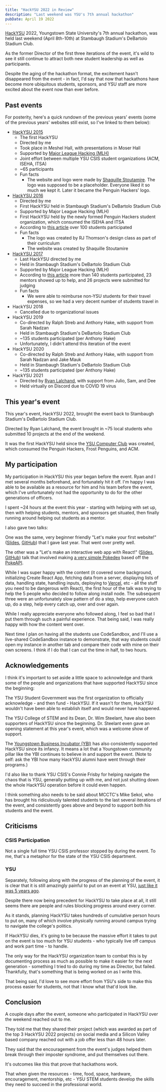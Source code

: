 ```yaml
---
title: "HackYSU 2022 in Review"
description: "Last weekend was YSU's 7th annual hackathon"
pubDate: April 19 2022
---
```


[HackYSU](https://hackysu.com/) 2022, Youngstown State University's 7th annual hackathon, was held last weekend (April 8th-10th) at Stambaugh Stadium's DeBartolo Stadium Club.

As the former Director of the first three iterations of the event, it's wild to see it still continue to attract both new student leadership as well as participants.

Despite the aging of the hackathon format, the excitement hasn't disappeared from the event - in fact, I'd say that now that hackathons have become more ubiquitous students, sponsors, and YSU staff are more excited about the event now than ever before.

## Past events

For posterity, here's a quick rundown of the previous years' events (some of the previous years' websites still exist, so I've linked to them below):

-   [HackYSU 2015](https://hackysu.com/archive/2015/)
    -   The first HackYSU
    -   Directed by me
    -   Took place in Meshel Hall, with presentations in Moser Hall
    -   Supported by [Major League Hacking (MLH)](https://mlh.io/)
    -   Joint effort between multiple YSU CSIS student organizations (ACM, ISEHA, ITSA)
    -   ~65 participants
    -   Fun facts
        -   The website and logo were made by [Shaquille Stoutamire](http://defacid.com/). The logo was supposed to be a placeholder. Everyone liked it so much we kept it. Later it became the Penguin Hackers' logo.
-   [HackYSU 2016](https://hackysu.com/archive/2016/)
    -   Directed by me
    -   First HackYSU held in Stambaugh Stadium's DeBartolo Stadium Club
    -   Supported by Major League Hacking (MLH)
    -   First HackYSU held by the newly formed Penguin Hackers student organization, which consumed the ISEHA and ITSA
    -   According to [this article](https://cms.ysu.edu/college-science-technology-engineering-and-mathematics/hackysu-2016) over 100 students participated
    -   Fun facts
        -   The logo was created by RJ Thomson's design class as part of their curriculum
        -   The website was created by Shaquille Stoutamire
-   [HackYSU 2017](https://hackysu.com/archive/2017/)
    -   Last HackYSU directed by me
    -   Held in Stambaugh Stadium's DeBartolo Stadium Club
    -   Supported by Major League Hacking (MLH)
    -   According to [this article](https://cms.ysu.edu/college-science-technology-engineering-and-mathematics/hackysu-2017) more than 140 students participated, 23 mentors showed up to help, and 26 projects were submitted for judging
    -   Fun facts
        -   We were able to reimburse non-YSU students for their travel expenses, so we had a very decent number of students travel in
-   HackYSU 2018
    -   Cancelled due to organizational issues
-   HackYSU 2019
    -   Co-directed by Ralph Streb and Anthony Hake, with support from Sarah Nadzan
    -   Held in Stambaugh Stadium's DeBartolo Stadium Club
    -   ~135 students participated (per Anthony Hake)
    -   Unfortunately, I didn't attend this iteration of the event
-   HackYSU 2020
    -   Co-directed by Ralph Streb and Anthony Hake, with support from Sarah Nadzan and Jake Mauk
    -   Held in Stambaugh Stadium's DeBartolo Stadium Club
    -   ~135 students participated (per Anthony Hake)
-   HackYSU 2021
    -   Directed by [Ryan Lalchand](https://www.ryanlalchand.com/), with support from Julio, Sam, and Dee
    -   Held virtually on Discord due to COVID 19 virus

## This year's event

This year's event, HackYSU 2022, brought the event back to Stambaugh Stadium's DeBartolo Stadium Club.

Directed by Ryan Lalchand, the event brought in ~75 local students who submitted 10 projects at the end of the weekend.

It was the first HackYSU held since the [YSU Computer Club](https://ysucomputerclub.com/) was created, which consumed the Penguin Hackers, Frost Penguins, and ACM.

## My participation

My participation in HackYSU this year began before the event. Ryan and I met several months beforehand, and fortunately hit it off. I'm happy I was able to be available as a resource for him and his team before the event, which I've unfortunately not had the opportunity to do for the other generations of officers.

I spent ~24 hours at the event this year - starting with helping with set up, then with helping students, mentors, and sponsors get situated, then finally running around helping out students as a mentor.

I also gave two talks:

One was the same, very beginner friendly "Let's make your first website!" ([Slides](https://docs.google.com/presentation/d/168yyE5tqMBNJx7G-SVzTy5WAJIgja0inHCVH3ZeWuzo/edit?usp=sharing), [GitHub](https://github.com/JoeDuncko/hackysu-2021-profile)) that I gave last year. That went over pretty well.

The other was a "Let's make an interactive web app with React!" ([Slides](https://docs.google.com/presentation/d/1FAayDa8PsJxnMPNUsAz1c6ZRD5jibYC4Vb9c454VcJM/edit?usp=sharing), [GitHub](https://github.com/JoeDuncko/hackysu-2022-pokemon)) talk that involved making [a very simple Pokedex](https://hackysu-2022-pokemon.vercel.app/) based off the [PokeAPI](https://pokeapi.co/).

While I was super happy with the content (it covered some background, initializing Create React App, fetching data from a server, displaying lists of data, handling state, handling inputs, deploying to [Vercel](https://vercel.com/), etc - all the stuff you need to be dangerous with React), the first hour of the talk was trying to help the 5 people who decided to follow along install node. The subsequent three were an unfortunately slow pattern of do a step, help everyone catch up, do a step, help every catch up, over and over again.

While I really appreciate everyone who followed along, I feel so bad that I put them through such a painful experience. That being said, I was really happy with how the content went over.

Next time I plan on having all the students use CodeSandbox, and I'll use a live-shared CodeSandbox instance to demonstrate, that way students could open my instance in another tab and compare their code with mine on their own screens. I think if I do that I can cut the time in half, to two hours.

## Acknowledgements

I think it's important to set aside a little space to acknowledge and thank some of the people and organizations that have supported HackYSU since the beginning:

The YSU Student Government was the first organization to officially acknowledge - and then fund - HackYSU. If it wasn't for them, HackYSU wouldn't have been able to establish itself and would never have happened.

The YSU College of STEM and its Dean, Dr. Wim Steelant, have also been supporters of HackYSU since the beginning. Dr. Steelant even gave an opening statement at this year's event, which was a welcome show of support.

The [Youngstown Business Incubator (YBI)](https://ybi.org/) has also consistently supported HackYSU since its infancy. It means a lot that a Youngstown community pillar like the YBI continues to believe in and support the event. (Note to self: ask the YBI how many HackYSU alumni have went through their programs.)

I'd also like to thank YSU CSIS's Connie Frisby for helping navigate the chaos that is YSU, generally putting up with me, and not just shutting down the whole HackYSU operation before it could even happen.

I think something also needs to be said about MCCTC's Mike Sekol, who has brought his ridiculously talented students to the last several iterations of the event, and consistently goes above and beyond to support both his students and the event.

## Criticisms

### CSIS Participation

Not a single full time YSU CSIS professor stopped by during the event. To me, that's a metaphor for the state of the YSU CSIS department.

### YSU

Separately, following along with the progress of the planning of the event, it is clear that it is still amazingly painful to put on an event at YSU, [just like it was 5 years ago](https://medium.com/@JoeDuncko/event-discovery-at-youngstown-state-university-4ba547a1db3e).

Despite there now being precedent for HackYSU to take place at all, it still seems there are people and rules blocking progress around every corner.

As it stands, planning HackYSU takes hundreds of cumulative person hours to put on, many of which involve physically running around campus trying to navigate the college's politics.

If HackYSU dies, it's going to be because the massive effort it takes to put on the event is too much for YSU students - who typically live off campus and work part time - to handle.

The only way for the HackYSU organization team to combat this is by documenting process as much as possible to make it easier for the next generation - something I tried to do during my time as Director, but failed. Thankfully, that's something that is being worked on as I write this.

That being said, I'd love to see more effort from YSU's side to make this process easier for students, not that I know what that'd look like.

## Conclusion

A couple days after the event, someone who participated in HackYSU over the weekend reached out to me.

They told me that they shared their project (which was awarded as part of the top 3 HackYSU 2022 projects) on social media and a Silicon Valley based company reached out with a job offer less than 48 hours later.

They said that the encouragement from the event's judges helped them break through their imposter syndrome, and put themselves out there.

It's outcomes like this that prove that hackathons work.

That when given the resources - time, food, space, hardware, encouragement, mentorship, etc - YSU STEM students develop the skills they need to succeed in the professional world.
